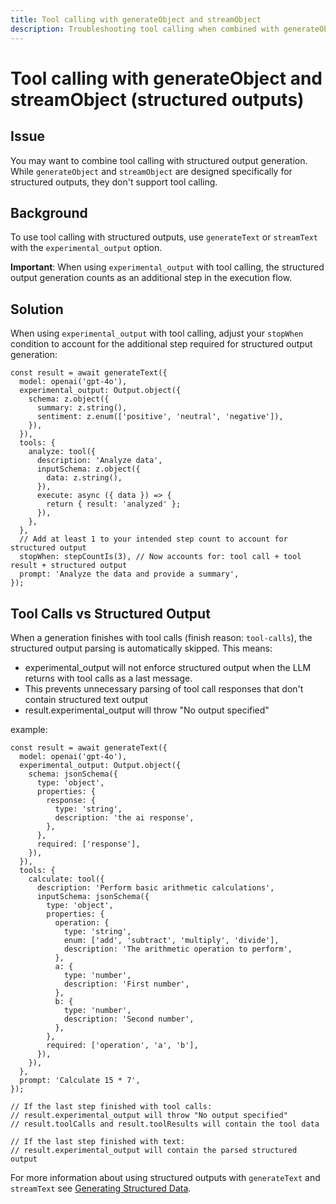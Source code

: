 ```yaml
---
title: Tool calling with generateObject and streamObject
description: Troubleshooting tool calling when combined with generateObject and streamObject
---
```


# Tool calling with generateObject and streamObject (structured outputs)

## Issue

You may want to combine tool calling with structured output generation. While `generateObject` and `streamObject` are designed specifically for structured outputs, they don't support tool calling.

## Background

To use tool calling with structured outputs, use `generateText` or `streamText` with the `experimental_output` option.

**Important**: When using `experimental_output` with tool calling, the structured output generation counts as an additional step in the execution flow.

## Solution

When using `experimental_output` with tool calling, adjust your `stopWhen` condition to account for the additional step required for structured output generation:

```tsx
const result = await generateText({
  model: openai('gpt-4o'),
  experimental_output: Output.object({
    schema: z.object({
      summary: z.string(),
      sentiment: z.enum(['positive', 'neutral', 'negative']),
    }),
  }),
  tools: {
    analyze: tool({
      description: 'Analyze data',
      inputSchema: z.object({
        data: z.string(),
      }),
      execute: async ({ data }) => {
        return { result: 'analyzed' };
      }),
    },
  },
  // Add at least 1 to your intended step count to account for structured output
  stopWhen: stepCountIs(3), // Now accounts for: tool call + tool result + structured output
  prompt: 'Analyze the data and provide a summary',
});
```

## Tool Calls vs Structured Output

When a generation finishes with tool calls (finish reason: `tool-calls`), the structured output parsing is automatically skipped.
This means:

- experimental_output will not enforce structured output when the LLM returns with tool calls as a last message.
- This prevents unnecessary parsing of tool call responses that don't contain structured text output
- result.experimental_output will throw "No output specified"

example:

```tsx
const result = await generateText({
  model: openai('gpt-4o'),
  experimental_output: Output.object({
    schema: jsonSchema({
      type: 'object',
      properties: {
        response: {
          type: 'string',
          description: 'the ai response',
        },
      },
      required: ['response'],
    }),
  }),
  tools: {
    calculate: tool({
      description: 'Perform basic arithmetic calculations',
      inputSchema: jsonSchema({
        type: 'object',
        properties: {
          operation: {
            type: 'string',
            enum: ['add', 'subtract', 'multiply', 'divide'],
            description: 'The arithmetic operation to perform',
          },
          a: {
            type: 'number',
            description: 'First number',
          },
          b: {
            type: 'number',
            description: 'Second number',
          },
        },
        required: ['operation', 'a', 'b'],
      }),
    }),
  },
  prompt: 'Calculate 15 * 7',
});

// If the last step finished with tool calls:
// result.experimental_output will throw "No output specified"
// result.toolCalls and result.toolResults will contain the tool data

// If the last step finished with text:
// result.experimental_output will contain the parsed structured output
```

For more information about using structured outputs with `generateText` and `streamText`
see [Generating Structured Data](/docs/ai-sdk-core/generating-structured-data#structured-outputs-with-generatetext-and-streamtext).
